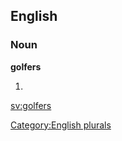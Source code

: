 
==English==

===Noun===
'''golfers'''

# {{plural of|[[golfer]]}}

[[Category:English plurals]]

[[sv:golfers]]